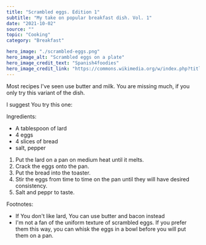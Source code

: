 ---
title: "Scrambled eggs. Edition 1"
subtitle: "My take on popular breakfast dish. Vol. 1" 
date: "2021-10-02"
source: ""
topic: "Cooking"
category: "Breakfast"

hero_image: "./scrambled-eggs.png"
hero_image_alt: "Scrambled eggs on a plate"
hero_image_credit_text: "Spanish4foodies"
hero_image_credit_link: "https://commons.wikimedia.org/w/index.php?title=User:Spanish4foodies&action=edit&redlink=1"
---


Most recipes I've seen use butter and milk. You are 
missing much, if you only try this variant of the dish.

I suggest You try this one:

Ingredients:

- A tablespoon of lard
- 4 eggs
- 4 slices of bread 
- salt, pepper

1. Put the lard on a pan on medium heat until it melts.
2. Crack the eggs onto the pan.
3. Put the bread into the toaster.
4. Stir the eggs from time to time on the pan until they will
have desired consistency.
5. Salt and peppr to taste.

Footnotes:

- If You don't like lard, You can use butter and bacon instead
- I'm not a fan of the uniform texture of scrambled eggs. If you 
prefer them this way, you can whisk the eggs in a bowl before
you will put them on a pan.
